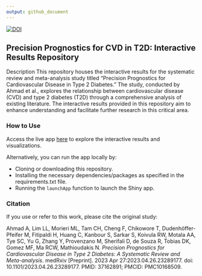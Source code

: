 ```yaml
---
output: github_document
---
```



[![DOI](https://zenodo.org/badge/655724730.svg)](https://zenodo.org/doi/10.5281/zenodo.10277098)

## Precision Prognostics for CVD in T2D: Interactive Results Repository

Description
This repository houses the interactive results for the systematic review and meta-analysis study titled "Precision Prognostics for Cardiovascular Disease in Type 2 Diabetes." The study, conducted by Ahmad et al., explores the relationship between cardiovascular disease (CVD) and type 2 diabetes (T2D) through a comprehensive analysis of existing literature. The interactive results provided in this repository aim to enhance understanding and facilitate further research in this critical area.

### How to Use

Access the live app [here](https://hugofitipaldi.shinyapps.io/T2D_prognostic/) to explore the interactive results and visualizations.

Alternatively, you can run the app locally by:

- Cloning or downloading this repository.
- Installing the necessary dependencies/packages as specified in the requirements.txt file.
- Running the `launchApp` function to launch the Shiny app.

### Citation

If you use or refer to this work, please cite the original study:

Ahmad A, Lim LL, Morieri ML, Tam CH, Cheng F, Chikowore T, Dudenhöffer-Pfeifer M, Fitipaldi H, Huang C, Kanbour S, Sarkar S, Koivula RW, Motala AA, Tye SC, Yu G, Zhang Y, Provenzano M, Sherifali D, de Souza R, Tobias DK, Gomez MF, Ma RCW, Mathioudakis N. *Precision Prognostics for Cardiovascular Disease in Type 2 Diabetes: A Systematic Review and Meta-analysis*. medRxiv [Preprint]. 2023 Apr 27:2023.04.26.23289177. doi: 10.1101/2023.04.26.23289177. PMID: 37162891; PMCID: PMC10168509.
